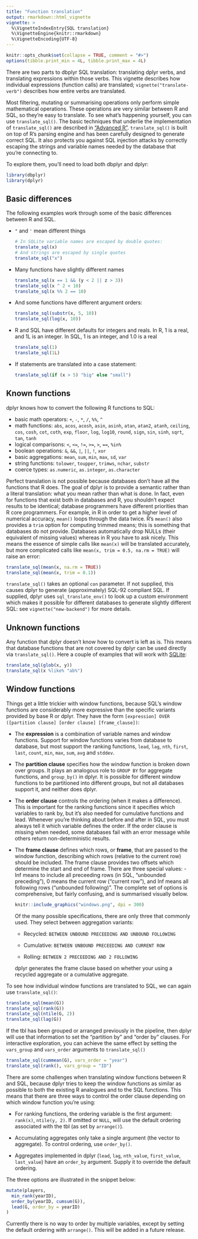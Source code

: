 ```yaml
---
title: "Function translation"
output: rmarkdown::html_vignette
vignette: >
  %\VignetteIndexEntry{SQL translation}
  %\VignetteEngine{knitr::rmarkdown}
  %\VignetteEncoding{UTF-8}
---
```


```r
knitr::opts_chunk$set(collapse = TRUE, comment = "#>")
options(tibble.print_min = 4L, tibble.print_max = 4L)
```

There are two parts to dbplyr SQL translation: translating dplyr verbs, and translating expressions within those verbs. This vignette describes how individual expressions (function calls) are translated; `vignette("translate-verb")` describes how entire verbs are translated.

Most filtering, mutating or summarising operations only perform simple mathematical operations. These operations are very similar between R and SQL, so they're easy to translate. To see what's happening yourself, you can use `translate_sql()`. The basic techniques that underlie the implementation of `translate_sql()` are described in ["Advanced R"](http://adv-r.had.co.nz/dsl.html). `translate_sql()` is built on top of R's parsing engine and has been carefully designed to generate correct SQL. It also protects you against SQL injection attacks by correctly escaping the strings and variable names needed by the database that you're connecting to.

To explore them, you'll need to load both dbplyr and dplyr:

```r
library(dbplyr)
library(dplyr)
```

## Basic differences

The following examples work through some of the basic differences between R and SQL.

*   `"` and `'` mean different things

    ```r
    # In SQLite variable names are escaped by double quotes:
    translate_sql(x)
    # And strings are escaped by single quotes
    translate_sql("x")
    ```
    
*   Many functions have slightly different names
  
    ```r
    translate_sql(x == 1 && (y < 2 || z > 3))
    translate_sql(x ^ 2 < 10)
    translate_sql(x %% 2 == 10)
    ```
*   And some functions have different argument orders:
    
    ```r
    translate_sql(substr(x, 5, 10))
    translate_sql(log(x, 10))
    ```

*   R and SQL have different defaults for integers and reals. 
    In R, 1 is a real, and 1L is an integer. In SQL, 1 is an integer, and 1.0 is a real
    
    ```r
    translate_sql(1)
    translate_sql(1L)
    ```

*   If statements are translated into a case statement:

    ```r
    translate_sql(if (x > 5) "big" else "small")
    ```

## Known functions

dplyr knows how to convert the following R functions to SQL:

* basic math operators: `+`, `-`, `*`, `/`, `%%`, `^`
* math functions: `abs`, `acos`, `acosh`, `asin`, `asinh`, `atan`, `atan2`,
  `atanh`, `ceiling`, `cos`, `cosh`, `cot`, `coth`, `exp`, `floor`,
  `log`, `log10`, `round`, `sign`, `sin`, `sinh`, `sqrt`, `tan`, `tanh`
* logical comparisons: `<`, `<=`, `!=`, `>=`, `>`, `==`, `%in%`
* boolean operations: `&`, `&&`, `|`, `||`, `!`, `xor`
* basic aggregations: `mean`, `sum`, `min`, `max`, `sd`, `var`
* string functions: `tolower`, `toupper`, `trimws`, `nchar`, `substr`
* coerce types: `as.numeric`, `as.integer`, `as.character`

Perfect translation is not possible because databases don't have all the functions that R does. The goal of dplyr is to provide a semantic rather than a literal translation: what you mean rather than what is done. In fact, even for functions that exist both in databases and R, you shouldn't expect results to be identical; database programmers have different priorities than R core programmers. For example, in R in order to get a higher level of numerical accuracy, `mean()` loops through the data twice. R's `mean()` also provides a `trim` option for computing trimmed means; this is something that databases do not provide. Databases automatically drop NULLs (their equivalent of missing values) whereas in R you have to ask nicely. This means the essence of simple calls like `mean(x)` will be translated accurately, but more complicated calls like `mean(x, trim = 0.5, na.rm = TRUE)` will raise an error:

```r
translate_sql(mean(x, na.rm = TRUE))
translate_sql(mean(x, trim = 0.1))
```

`translate_sql()` takes an optional `con` parameter. If not supplied, this causes dplyr to generate (approximately) SQL-92 compliant SQL. If supplied, dplyr uses `sql_translate_env()` to look up a custom environment which makes it possible for different databases to generate slightly different SQL: see `vignette("new-backend")` for more details. 

## Unknown functions

Any function that dplyr doesn't know how to convert is left as is. This means that database functions that are not covered by dplyr can be used directly via `translate_sql()`. Here a couple of examples that will work with [SQLite](http://www.sqlite.org/lang_corefunc.html):

```r
translate_sql(glob(x, y))
translate_sql(x %like% "ab%")
```

## Window functions

Things get a little trickier with window functions, because SQL's window functions are considerably more expressive than the specific variants provided by base R or dplyr. They have the form `[expression] OVER ([partition clause] [order clause] [frame_clause])`:

* The __expression__ is a combination of variable names and window functions.
  Support for window functions varies from database to database, but most
  support the ranking functions, `lead`, `lag`, `nth`, `first`,
  `last`, `count`, `min`, `max`, `sum`, `avg` and `stddev`.

* The __partition clause__ specifies how the window function is broken down
  over groups. It plays an analogous role to `GROUP BY` for aggregate functions,
  and `group_by()` in dplyr. It is possible for different window functions to 
  be partitioned into different groups, but not all databases support it, and
  neither does dplyr.
  
* The __order clause__ controls the ordering (when it makes a difference).
  This is important for the ranking functions since it specifies which 
  variables to rank by, but it's also needed for cumulative functions and lead.
  Whenever you're thinking about before and after in SQL, you must always tell 
  it which variable defines the order. If the order clause is missing when 
  needed, some databases fail with an error message while others return 
  non-deterministic results.
  
* The __frame clause__ defines which rows, or __frame__, that are passed 
  to the window function, describing which rows (relative to the current row)
  should be included. The frame clause provides two offsets which determine
  the start and end of frame. There are three special values: -Inf means
  to include all preceeding rows (in SQL, "unbounded preceding"), 0 means the
  current row ("current row"), and Inf means all following rows ("unbounded
  following)". The complete set of options is comprehensive, but fairly 
  confusing, and is summarised visually below.

    ```r
    knitr::include_graphics("windows.png", dpi = 300)
    ```

    Of the many possible specifications, there are only three that commonly
    used. They select between aggregation variants:

    * Recycled: `BETWEEN UNBOUND PRECEEDING AND UNBOUND FOLLOWING`
    
    * Cumulative: `BETWEEN UNBOUND PRECEEDING AND CURRENT ROW`
    
    * Rolling: `BETWEEN 2 PRECEEDING AND 2 FOLLOWING`
    
    dplyr generates the frame clause based on whether your using a recycled
    aggregate or a cumulative aggregate.
    
To see how individual window functions are translated to SQL, we can again use `translate_sql()`:

```r
translate_sql(mean(G))
translate_sql(rank(G))
translate_sql(ntile(G, 2))
translate_sql(lag(G))
```

If the tbl has been grouped or arranged previously in the pipeline, then dplyr will use that information to set the "partition by" and "order by" clauses. For interactive exploration, you can achieve the same effect by setting the `vars_group` and `vars_order` arguments to `translate_sql()`

```r
translate_sql(cummean(G), vars_order = "year")
translate_sql(rank(), vars_group = "ID")
```

There are some challenges when translating window functions between R and SQL, because dplyr tries to keep the window functions as similar as possible to both the existing R analogues and to the SQL functions. This means that there are three ways to control the order clause depending on which window function you're using:

* For ranking functions, the ordering variable is the first argument: `rank(x)`,
  `ntile(y, 2)`. If omitted or `NULL`, will use the default ordering associated 
  with the tbl (as set by `arrange()`).

* Accumulating aggregates only take a single argument (the vector to aggregate).
  To control ordering, use `order_by()`.
  
* Aggregates implemented in dplyr (`lead`, `lag`, `nth_value`, `first_value`, 
  `last_value`) have an `order_by` argument. Supply it to override the
  default ordering.

The three options are illustrated in the snippet below:

```r
mutate(players,
  min_rank(yearID),
  order_by(yearID, cumsum(G)),
  lead(G, order_by = yearID)
)
```

Currently there is no way to order by multiple variables, except by setting the default ordering with `arrange()`. This will be added in a future release. 

